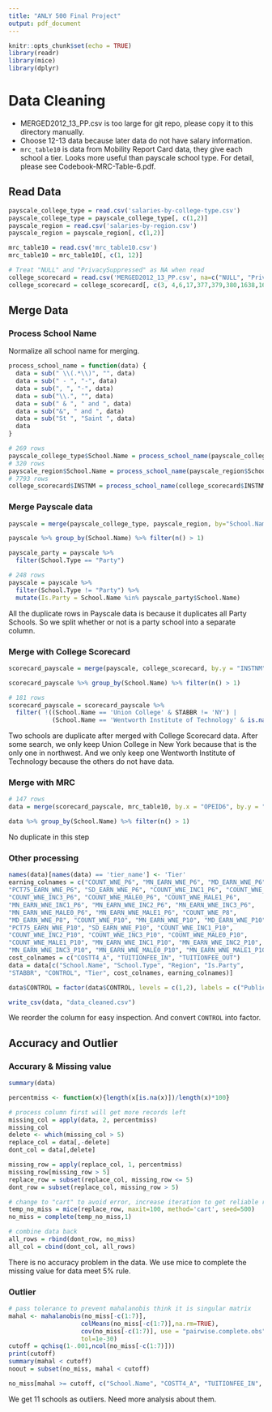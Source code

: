 ```yaml
---
title: "ANLY 500 Final Project"
output: pdf_document
---
```


```r
knitr::opts_chunk$set(echo = TRUE)
library(readr)
library(mice)
library(dplyr)
```

# Data Cleaning

- MERGED2012_13_PP.csv is too large for git repo, please copy it to this directory manually.
- Choose 12-13 data because later data do not have salary information.
- `mrc_table10` is data from Mobility Report Card data, they give each school a tier. Looks more useful than payscale school type. For detail, please see Codebook-MRC-Table-6.pdf.

## Read Data
```r
payscale_college_type = read.csv('salaries-by-college-type.csv')
payscale_college_type = payscale_college_type[, c(1,2)]
payscale_region = read.csv('salaries-by-region.csv')
payscale_region = payscale_region[, c(1,2)]

mrc_table10 = read.csv('mrc_table10.csv')
mrc_table10 = mrc_table10[, c(1, 12)]

# Treat "NULL" and "PrivacySuppressed" as NA when read
college_scorecard = read.csv('MERGED2012_13_PP.csv', na=c("NULL", "PrivacySuppressed"))
college_scorecard = college_scorecard[, c(3, 4,6,17,377,379,380,1638,1639,1640,1642,1643,1645,1646,1647,1648,1652,1653,1655,1656,1657,1661,1662,1664,1665,1666,1668,1669,1671,1672,1673,1674,1678,1679,1681,1682,1683,1687,1688,1695,1697)]
```

## Merge Data

### Process School Name

Normalize all school name for merging.

```r
process_school_name = function(data) {
  data = sub(" \\(.*\\)", "", data)
  data = sub(" - ", "-", data)
  data = sub(", ", "-", data)
  data = sub("\\.", "", data)
  data = sub(" & ", " and ", data)
  data = sub("&", " and ", data)
  data = sub("St ", "Saint ", data)
  data
}

# 269 rows
payscale_college_type$School.Name = process_school_name(payscale_college_type$School.Name)
# 320 rows
payscale_region$School.Name = process_school_name(payscale_region$School.Name)
# 7793 rows
college_scorecard$INSTNM = process_school_name(college_scorecard$INSTNM)
```

### Merge Payscale data
```r
payscale = merge(payscale_college_type, payscale_region, by="School.Name", all = FALSE)

payscale %>% group_by(School.Name) %>% filter(n() > 1)

payscale_party = payscale %>%
  filter(School.Type == "Party")

# 248 rows
payscale = payscale %>%
  filter(School.Type != "Party") %>%
  mutate(Is.Party = School.Name %in% payscale_party$School.Name)
```

All the duplicate rows in Payscale data is because it duplicates all Party Schools. So we split whether or not is a party school into a separate column.

### Merge with College Scorecard
```r

scorecard_payscale = merge(payscale, college_scorecard, by.y = "INSTNM", by.x = "School.Name")

scorecard_payscale %>% group_by(School.Name) %>% filter(n() > 1)

# 181 rows
scorecard_payscale = scorecard_payscale %>%
  filter( !((School.Name == 'Union College' & STABBR != 'NY') | 
            (School.Name == 'Wentworth Institute of Technology' & is.na(COSTT4_A))))
```

Two schools are duplicate after merged with College Scorecard data. After some search, we only keep Union College in New York because that is the only one in northwest. And we only keep one Wentworth Institute of Technology because the others do not have data.

### Merge with MRC
```r
# 147 rows
data = merge(scorecard_payscale, mrc_table10, by.x = "OPEID6", by.y = "super_opeid")

data %>% group_by(School.Name) %>% filter(n() > 1)
```

No duplicate in this step

### Other processing
```r
names(data)[names(data) == 'tier_name'] <- 'Tier'
earning_colnames = c("COUNT_WNE_P6", "MN_EARN_WNE_P6", "MD_EARN_WNE_P6", "PCT25_EARN_WNE_P6", 
"PCT75_EARN_WNE_P6", "SD_EARN_WNE_P6", "COUNT_WNE_INC1_P6", "COUNT_WNE_INC2_P6", 
"COUNT_WNE_INC3_P6", "COUNT_WNE_MALE0_P6", "COUNT_WNE_MALE1_P6", 
"MN_EARN_WNE_INC1_P6", "MN_EARN_WNE_INC2_P6", "MN_EARN_WNE_INC3_P6", 
"MN_EARN_WNE_MALE0_P6", "MN_EARN_WNE_MALE1_P6", "COUNT_WNE_P8", 
"MD_EARN_WNE_P8", "COUNT_WNE_P10", "MN_EARN_WNE_P10", "MD_EARN_WNE_P10", "PCT25_EARN_WNE_P10", 
"PCT75_EARN_WNE_P10", "SD_EARN_WNE_P10", "COUNT_WNE_INC1_P10", 
"COUNT_WNE_INC2_P10", "COUNT_WNE_INC3_P10", "COUNT_WNE_MALE0_P10", 
"COUNT_WNE_MALE1_P10", "MN_EARN_WNE_INC1_P10", "MN_EARN_WNE_INC2_P10", 
"MN_EARN_WNE_INC3_P10", "MN_EARN_WNE_MALE0_P10", "MN_EARN_WNE_MALE1_P10")
cost_colnames = c("COSTT4_A", "TUITIONFEE_IN", "TUITIONFEE_OUT")
data = data[c("School.Name", "School.Type", "Region", "Is.Party", 
"STABBR", "CONTROL", "Tier", cost_colnames, earning_colnames)]

data$CONTROL = factor(data$CONTROL, levels = c(1,2), labels = c("Public", "Private nonprofit"))

write_csv(data, "data_cleaned.csv")
```

We reorder the column for easy inspection. And convert `CONTROL` into factor.

## Accuracy and Outlier
### Accurary & Missing value
```r
summary(data)

percentmiss <- function(x){length(x[is.na(x)])/length(x)*100}

# process column first will get more records left
missing_col = apply(data, 2, percentmiss)
missing_col
delete <- which(missing_col > 5)
replace_col = data[,-delete]
dont_col = data[,delete]

missing_row = apply(replace_col, 1, percentmiss)
missing_row[missing_row > 5]
replace_row = subset(replace_col, missing_row <= 5)
dont_row = subset(replace_col, missing_row > 5)

# change to "cart" to avoid error, increase iteration to get reliable result
temp_no_miss = mice(replace_row, maxit=100, method='cart', seed=500)
no_miss = complete(temp_no_miss,1)

# combine data back
all_rows = rbind(dont_row, no_miss)
all_col = cbind(dont_col, all_rows)
```

There is no accuracy problem in the data. We use mice to complete the missing value for data meet 5% rule.

### Outlier
```r
# pass tolerance to prevent mahalanobis think it is singular matrix
mahal <- mahalanobis(no_miss[-c(1:7)],
                    colMeans(no_miss[-c(1:7)],na.rm=TRUE),
                    cov(no_miss[-c(1:7)], use = "pairwise.complete.obs"),
                    tol=1e-30)
cutoff = qchisq(1-.001,ncol(no_miss[-c(1:7)]))
print(cutoff)
summary(mahal < cutoff)
noout = subset(no_miss, mahal < cutoff)

no_miss[mahal >= cutoff, c("School.Name", "COSTT4_A", "TUITIONFEE_IN", "TUITIONFEE_OUT", "MN_EARN_WNE_P6", "MD_EARN_WNE_P6")]
```

We get 11 schools as outliers. Need more analysis about them.